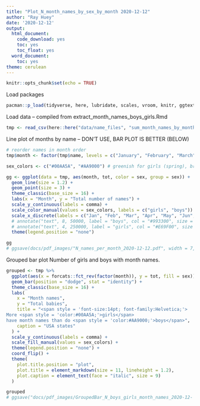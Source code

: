 ```yaml
---
title: "Plot_N_month_names_by_sex_by_month 2020-12-12"
author: "Ray Huey"
date: '2020-12-12'
output:
  html_document:
    code_download: yes
    toc: yes
    toc_float: yes
  word_document:
    toc: yes
theme: cerulean
---
```

```r
knitr::opts_chunk$set(echo = TRUE)
```
Load packages
```r
pacman::p_load(tidyverse, here, lubridate, scales, vroom, knitr, ggtext)
```
Load data -- compiled from extract_month_names_boys_girls.Rmd
```r
tmp <- read_csv(here::here("data/name_files", "sum_month_names_by_month_sex.csv"))
```
Line plot of months by name --    DON'T USE, BAR PLOT IS BETTER (BELOW)
```r
# reorder names in month order
tmp$month <- factor(tmp$name, levels = c("January", "February", "March", "April", "May", "June", "July", "August", "September", "October", "November", "December"))

sex_colors <- c("#00AA5A", "#AA9000") # greenish for girls (spring), browish for boys

gg <- ggplot(data = tmp, aes(month, tot, color = sex, group = sex)) +
  geom_line(size = 1.2) +
  geom_point(size = 3) +
  theme_classic(base_size = 16) +
  labs(x = "Month", y = "Total number of names") +
  scale_y_continuous(labels = comma) +
  scale_color_manual(values = sex_colors, labels = c("girls", "boys")) +
  scale_x_discrete(labels = c("Jan", "Feb", "Mar", "Apr", "May", "Jun", "Jul", "Aug", "Sep", "Oct", "Nov", "Dec")) +
  # annotate("text", 8, 50000, label = "boys", col = "#993300", size = 8) +
  # annotate("text", 4, 250000, label = "girls", col = "#E69F00", size = 8) +
  theme(legend.position = "none")

gg
# ggsave(docs/pdf_images/"N_names_per_month_2020-12-12.pdf", width = 7, height = 5, units = "in")
```
Grouped bar plot Number of girls and boys with month names. 
```r
grouped <- tmp %>%
  ggplot(aes(x = forcats::fct_rev(factor(month)), y = tot, fill = sex)) +
  geom_bar(position = "dodge", stat = "identity") +
  theme_classic(base_size = 16) +
  labs(
    x = "Month names",
    y = "Total babies",
    title = "<span style = 'font-size:14pt; font-family:Helvetica;'>
More <span style = 'color:#00AA5A;'>girls</span>
have month names than do <span style = 'color:#AA9000;'>boys</span>",
    caption = "USA states"
  ) +
  scale_y_continuous(labels = comma) +
  scale_fill_manual(values = sex_colors) +
  theme(legend.position = "none") +
  coord_flip() +
  theme(
    plot.title.position = "plot",
    plot.title = element_markdown(size = 11, lineheight = 1.2),
    plot.caption = element_text(face = "italic", size = 9)
  )

grouped
# ggsave("docs/pdf_images/GroupedBar_N_boys_girls_month_names_2020-12- 12.pdf", width = 7, height = 5, units = "in")
```

